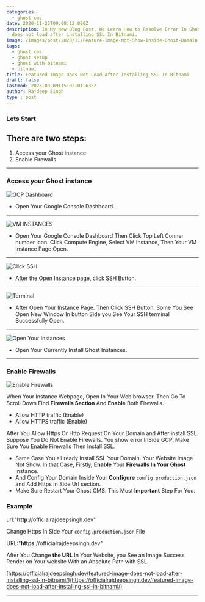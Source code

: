 ```yaml
---
categories:
  - ghost cms
date: 2020-11-25T09:08:12.000Z
description: In My New Blog Post, We Learn How to Resolve Error In Ghost Featured Image
  does not load after installing SSL In Bitnami.
image: /images/post/2020/11/Feature-Image-Not-Show-Inside-Ghost-Domain.png
tags:
  - ghost cms
  - ghost setup
  - ghost with bitnami
  - bitnami
title: Featured Image Does Not Load After Installing SSL In Bitnami
draft: false
lastmod: 2023-03-09T15:02:01.635Z
author: Rajdeep Singh
type : post
---
```


### Lets Start

## **There are** two **steps:**

1. Access your Ghost instance
2. Enable Firewalls

---

### Access your Ghost instance

![GCP Dashboard](/images/post/2020/11/Google-Console-5.png "GCP Dashboard")

- Open Your Google Console Dashboard.

---

![VM INSTANCES](/images/post/2020/11/GCP-Dmain-5.png "VM INSTANCES")

- Open Your Google Console Dashboard Then Click Top Left Conner humber icon. Click Compute Engine, Select VM Instance, Then Your VM Instance Page Open.

---

![Click SSH](/images/post/2020/11/Ghost-SSH--3.png ' Click SSH')

- After the Open Instance page, click SSH Button.

---

![Terminal](/images/post/2020/11/open-new-SSH-3.png ' Terminal')

- After Open Your Instance Page. Then Click SSH Button. Some You See Open New Window In button Side you See Your SSH terminal Successfully Open.

---

![Open Your Instances](/images/post/2020/11/Open-Vm-Intance.png 'Open Your Instances')

- Open Your Currently Install Ghost Instances.

---

### Enable Firewalls

![Enable Firewalls](/images/post/2020/11/Firewalls.png ' Enable Firewalls')

When Your Instance Webpage, Open In Your Web browser. Then Go To Scroll Down Find **Firewalls Section** And **Enable** Both Firewalls.

- Allow HTTP traffic (Enable)
- Allow HTTPS traffic (Enable)

After You Allow Https Or Http Request On Your Domain and After install SSL. Suppose You Do Not Enable Firewalls. You show error InSide GCP. Make Sure You Enable Firewalls Then Install SSL.

<Alert color="green">

- Same Case You all ready Install SSL Your Domain. Your Website Image Not Show. In that Case, Firstly, **Enable** Your **Firewalls In Your Ghost** Instance.
- And Config Your Domain Inside Your **Configure** `config.production.json` and Add Https In Side Url section.
- Make Sure Restart Your Ghost CMS. This Most **Important** Step For You.

</Alert>

### Example

url:"**http**://officialrajdeepsingh.dev"

Change Https In Side Your `config.production.json` File

URL:"**https**://officialrajdeepsingh.dev"

After You Change **the URL** In Your Website, you See an Image Success Render on Your website With an Absolute Path with SSL.

[https://officialrajdeepsingh.dev/featured-image-does-not-load-after-installing-ssl-in-bitnami/](https://officialrajdeepsingh.dev/featured-image-does-not-load-after-installing-ssl-in-bitnami/)

---

